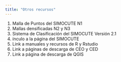 ```yaml
---
title: "Otros recursos"
---
```


1. Malla de Puntos del SIMOCUTE N1
2. Mallas densificadas N2 y N3
3. Sistema de Clasificación del SIMOCUTE Versión 2.1
4. ínculo a la página del SIMOCUTE
5. Link a manuales y recursos de R y Rstudio
6. Link a páginas de descarga de CEO y CED
7. Link a página de descarga de QGIS

